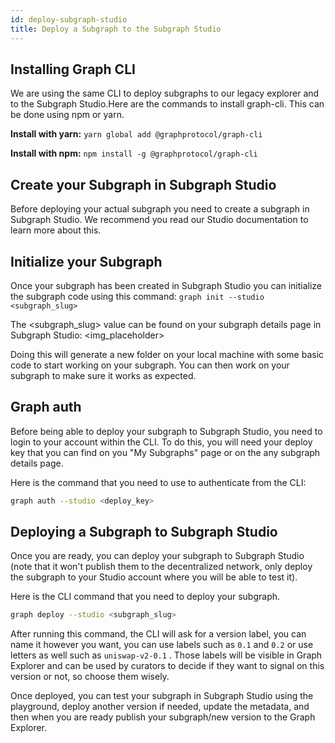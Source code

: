 ```yaml
---
id: deploy-subgraph-studio
title: Deploy a Subgraph to the Subgraph Studio
---
```


## Installing Graph CLI

We are using the same CLI to deploy subgraphs to our legacy explorer and to the Subgraph Studio.Here are the commands to install graph-cli. This can be done using npm or yarn.

**Install with yarn:**
`yarn global add @graphprotocol/graph-cli`

**Install with npm:**
`npm install -g @graphprotocol/graph-cli`

## Create your Subgraph in Subgraph Studio

Before deploying your actual subgraph you need to create a subgraph in Subgraph Studio. We recommend you read our Studio documentation to learn more about this. 

## Initialize your Subgraph

Once your subgraph has been created in Subgraph Studio you can initialize the subgraph code using this command:
`graph init --studio <subgraph_slug>`

The <subgraph_slug> value can be found on your subgraph details page in Subgraph Studio:
<img_placeholder>

Doing this will generate a new folder on your local machine with some basic code to start working on your subgraph. You can then work on your subgraph to make sure it works as expected.

## Graph auth

Before being able to deploy your subgraph to Subgraph Studio, you need to login to your account within the CLI. To do this, you will need your deploy key that you can find on you "My Subgraphs" page or on the any subgraph details page.

Here is the command that you need to use to authenticate from the CLI:

```bash
graph auth --studio <deploy_key>
```

## Deploying a Subgraph to Subgraph Studio

Once you are ready, you can deploy your subgraph to Subgraph Studio (note that it won't publish them to the decentralized network, only deploy the subgraph to your Studio account where you will be able to test it).

Here is the CLI command that you need to deploy your subgraph.

```bash
graph deploy --studio <subgraph_slug>
```

After running this command, the CLI will ask for a version label, you can name it however you want, you can use labels such as `0.1` and `0.2` or use letters as well such as `uniswap-v2-0.1` . Those labels will be visible in Graph Explorer and can be used by curators to decide if they want to signal on this version or not, so choose them wisely.

Once deployed, you can test your subgraph in Subgraph Studio using the playground, deploy another version if needed, update the metadata, and then when you are ready publish your subgraph/new version to the Graph Explorer.

